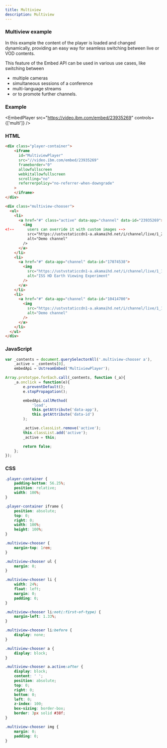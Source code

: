 ```yaml
---
title: Multiview
description: Multiview
---
```



### Multiview example

In this example the content of the player is loaded and changed dynamically, providing an easy way for seamless switching between live or VOD contents.

This feature of the Embed API can be used in various use cases, like switching between

- multiple cameras
- simultaneous sessions of a conference
- multi-language streams
- or to promote further channels.

### Example

<EmbedPlayer
  src="https://video.ibm.com/embed/23935269"
  controls={['multi']}
/>

### HTML

```html
<div class="player-container">
    <iframe
      id="MultiviewPlayer"
      src="//video.ibm.com/embed/23935269"
      frameborder="0"
      allowfullscreen
      webkitallowfullscreen
      scrolling="no"
      referrerpolicy="no-referrer-when-downgrade"
    >
    </iframe>
</div>

<div class="multiview-chooser">
  <ul>
    <li>
      <a href="#" class="active" data-app="channel" data-id="23935269">
        <img
<!--      users can override it with custom images -->
          src="https://ustvstaticcdn1-a.akamaihd.net/i/channel/live/1_23935269,640x360,b:2020091508.jpg"
          alt="Demo channel"
        />
      </a>
    </li>
    <li>
      <a href="#" data-app="channel" data-id="17074538">
        <img
          src="https://ustvstaticcdn1-a.akamaihd.net/i/channel/live/1_17074538,640x360,b:2020091508.jpg"
          alt="ISS HD Earth Viewing Experiment"
        />
      </a>
    </li>
    <li>
      <a href="#" data-app="channel" data-id="10414700">
        <img
          src="https://ustvstaticcdn1-a.akamaihd.net/i/channel/live/1_10414700,640x360,b:2020090903.jpg"
          alt="Demo channel"
        />
      </a>
    </li>
  </ul>
</div>
```

### JavaScript

```js
var _contents = document.querySelectorAll('.multiview-chooser a'),
    _active = _contents[0],
    embedApi = UstreamEmbed('MultiviewPlayer');

Array.prototype.forEach.call(_contents, function (_a){
    _a.onclick = function(e){
        e.preventDefault();
        e.stopPropagation();

        embedApi.callMethod(
            'load',
            this.getAttribute('data-app'),
            this.getAttribute('data-id')
        );

        _active.classList.remove('active');
        this.classList.add('active');
        _active = this;

        return false;
    };
});
```

### CSS

```css
.player-container {
    padding-bottom: 56.25%;
    position: relative;
    width: 100%;
}

.player-container iframe {
    position: absolute;
    top: 0;
    right: 0;
    width: 100%;
    height: 100%;
}

.multiview-chooser {
    margin-top: 1rem;
}

.multiview-chooser ul {
    margin: 0;
}

.multiview-chooser li {
    width: 24%;
    float: left;
    margin: 0;
    padding: 0;
}

.multiview-chooser li:not(:first-of-type) {
    margin-left: 1.33%;
}

.multiview-chooser li:before {
    display: none;
}

.multiview-chooser a {
    display: block;
}

.multiview-chooser a.active:after {
    display: block;
    content: ' ';
    position: absolute;
    top: 0;
    right: 0;
    bottom: 0;
    left: 0;
    z-index: 100;
    box-sizing: border-box;
    border: 3px solid #38f;
}

.multiview-chooser img {
    margin: 0;
    padding: 0;
}
```
